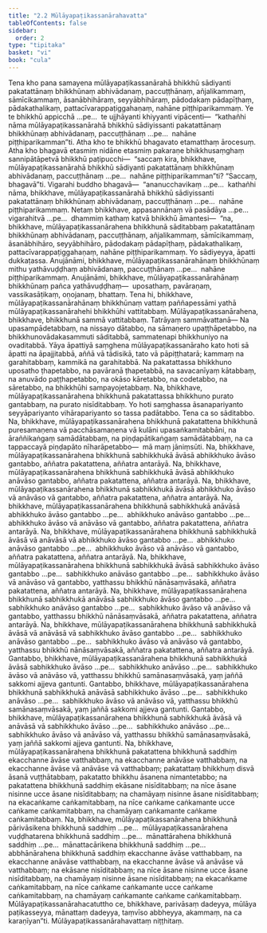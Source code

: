 ```yaml
---
title: "2.2 Mūlāyapaṭikassanārahavatta"
tableOfContents: false
sidebar:
  order: 2
type: "tipitaka"
basket: "vi"
book: "cula"
---
```



<DynamicBreadcrumb />

<Division number="86" book="cula" e="ch" v="4" p="88">

<Paragraph number="407" book="cula">
Tena kho pana samayena mūlāyapaṭikassanārahā bhikkhū sādiyanti pakatattānaṃ bhikkhūnaṃ abhivādanaṃ, paccuṭṭhānaṃ, añjalikammaṃ, sāmīcikammaṃ, āsanābhihāraṃ, seyyābhihāraṃ, pādodakaṃ pādapīṭhaṃ, pādakathalikaṃ, pattacīvarappaṭiggahaṇaṃ, nahāne piṭṭhiparikammaṃ. Ye te bhikkhū appicchā …pe…  te ujjhāyanti khiyyanti vipācenti—  “kathañhi nāma mūlāyapaṭikassanārahā bhikkhū sādiyissanti pakatattānaṃ bhikkhūnaṃ abhivādanaṃ, paccuṭṭhānaṃ …pe…  nahāne piṭṭhiparikamman”ti. Atha kho te bhikkhū bhagavato etamatthaṃ ārocesuṃ.
</Paragraph>

<Paragraph number="408" book="cula">
Atha kho bhagavā etasmiṃ nidāne etasmiṃ pakaraṇe bhikkhusaṃghaṃ sannipātāpetvā bhikkhū paṭipucchi—  “saccaṃ kira, bhikkhave, mūlāyapaṭikassanārahā bhikkhū sādiyanti pakatattānaṃ bhikkhūnaṃ abhivādanaṃ, paccuṭṭhānaṃ …pe…  nahāne piṭṭhiparikamman”ti? “Saccaṃ, bhagavā”ti. Vigarahi buddho bhagavā—  “ananucchavikaṃ …pe…  kathañhi nāma, bhikkhave, mūlāyapaṭikassanārahā bhikkhū sādiyissanti pakatattānaṃ bhikkhūnaṃ abhivādanaṃ, paccuṭṭhānaṃ …pe…  nahāne piṭṭhiparikammaṃ. Netaṃ bhikkhave, appasannānaṃ vā pasādāya …pe…  vigarahitvā …pe…  dhammiṃ kathaṃ katvā bhikkhū āmantesi—  “na, bhikkhave, mūlāyapaṭikassanārahena bhikkhunā sāditabbaṃ pakatattānaṃ bhikkhūnaṃ abhivādanaṃ, paccuṭṭhānaṃ, añjalikammaṃ, sāmīcikammaṃ, āsanābhihāro, seyyābhihāro, pādodakaṃ pādapīṭhaṃ, pādakathalikaṃ, pattacīvarappaṭiggahaṇaṃ, nahāne piṭṭhiparikammaṃ. Yo sādiyeyya, āpatti dukkaṭassa. Anujānāmi, bhikkhave, mūlāyapaṭikassanārahānaṃ bhikkhūnaṃ mithu yathāvuḍḍhaṃ abhivādanaṃ, paccuṭṭhānaṃ …pe…  nahāne piṭṭhiparikammaṃ. Anujānāmi, bhikkhave, mūlāyapaṭikassanārahānaṃ bhikkhūnaṃ pañca yathāvuḍḍhaṃ—  uposathaṃ, pavāraṇaṃ, vassikasāṭikaṃ, oṇojanaṃ, bhattaṃ. Tena hi, bhikkhave, mūlāyapaṭikassanārahānaṃ bhikkhūnaṃ vattaṃ paññapessāmi yathā mūlāyapaṭikassanārahehi bhikkhūhi vattitabbaṃ.
</Paragraph>

</Division>
<Division number="87" book="cula" e="ch" v="4" p="89">

<Paragraph number="409" book="cula">
Mūlāyapaṭikassanārahena, bhikkhave, bhikkhunā sammā vattitabbaṃ. Tatrāyaṃ sammāvattanā—
</Paragraph>

<Paragraph number="410" book="cula">
Na upasampādetabbaṃ, na nissayo dātabbo, na sāmaṇero upaṭṭhāpetabbo, na bhikkhunovādakasammuti sāditabbā, sammatenapi bhikkhuniyo na ovaditabbā. Yāya āpattiyā saṃghena mūlāyapaṭikassanāraho kato hoti sā āpatti na āpajjitabbā, aññā vā tādisikā, tato vā pāpiṭṭhatarā; kammaṃ na garahitabbaṃ, kammikā na garahitabbā. Na pakatattassa bhikkhuno uposatho ṭhapetabbo, na pavāraṇā ṭhapetabbā, na savacanīyaṃ kātabbaṃ, na anuvādo paṭṭhapetabbo, na okāso kāretabbo, na codetabbo, na sāretabbo, na bhikkhūhi sampayojetabbaṃ.
</Paragraph>

<Paragraph number="411" book="cula">
Na, bhikkhave, mūlāyapaṭikassanārahena bhikkhunā pakatattassa bhikkhuno purato gantabbaṃ, na purato nisīditabbaṃ. Yo hoti saṃghassa āsanapariyanto seyyāpariyanto vihārapariyanto so tassa padātabbo. Tena ca so sāditabbo.
</Paragraph>

<Paragraph number="412" book="cula">
Na, bhikkhave, mūlāyapaṭikassanārahena bhikkhunā pakatattena bhikkhunā puresamaṇena vā pacchāsamaṇena vā kulāni upasaṅkamitabbāni, na āraññikaṅgaṃ samādātabbaṃ, na piṇḍapātikaṅgaṃ samādātabbaṃ, na ca tappaccayā piṇḍapāto nīharāpetabbo—  mā maṃ jāniṃsūti.
</Paragraph>

<Paragraph number="413" book="cula">
Na, bhikkhave, mūlāyapaṭikassanārahena bhikkhunā sabhikkhukā āvāsā abhikkhuko āvāso gantabbo, aññatra pakatattena, aññatra antarāyā.
</Paragraph>

<Paragraph number="414" book="cula">
Na, bhikkhave, mūlāyapaṭikassanārahena bhikkhunā sabhikkhukā āvāsā abhikkhuko anāvāso gantabbo, aññatra pakatattena, aññatra antarāyā.
</Paragraph>

<Paragraph number="415" book="cula">
Na, bhikkhave, mūlāyapaṭikassanārahena bhikkhunā sabhikkhukā āvāsā abhikkhuko āvāso vā anāvāso vā gantabbo, aññatra pakatattena, aññatra antarāyā.
</Paragraph>

<Paragraph number="416" book="cula">
Na, bhikkhave, mūlāyapaṭikassanārahena bhikkhunā sabhikkhukā anāvāsā abhikkhuko āvāso gantabbo …pe…  abhikkhuko anāvāso gantabbo …pe…  abhikkhuko āvāso vā anāvāso vā gantabbo, aññatra pakatattena, aññatra antarāyā.
</Paragraph>

<Paragraph number="417" book="cula">
Na, bhikkhave, mūlāyapaṭikassanārahena bhikkhunā sabhikkhukā āvāsā vā anāvāsā vā abhikkhuko āvāso gantabbo …pe…  abhikkhuko anāvāso gantabbo …pe…  abhikkhuko āvāso vā anāvāso vā gantabbo, aññatra pakatattena, aññatra antarāyā.
</Paragraph>

<Paragraph number="418" book="cula">
Na, bhikkhave, mūlāyapaṭikassanārahena bhikkhunā sabhikkhukā āvāsā sabhikkhuko āvāso gantabbo …pe…  sabhikkhuko anāvāso gantabbo …pe…  sabhikkhuko āvāso vā anāvāso vā gantabbo, yatthassu bhikkhū nānāsaṃvāsakā, aññatra pakatattena, aññatra antarāyā.
</Paragraph>

<Paragraph number="419" book="cula">
Na, bhikkhave, mūlāyapaṭikassanārahena bhikkhunā sabhikkhukā anāvāsā sabhikkhuko āvāso gantabbo …pe…  sabhikkhuko anāvāso gantabbo …pe…  sabhikkhuko āvāso vā anāvāso vā gantabbo, yatthassu bhikkhū nānāsaṃvāsakā, aññatra pakatattena, aññatra antarāyā.
</Paragraph>

<Paragraph number="420" book="cula">
Na, bhikkhave, mūlāyapaṭikassanārahena bhikkhunā sabhikkhukā āvāsā vā anāvāsā vā sabhikkhuko āvāso gantabbo …pe…  sabhikkhuko anāvāso gantabbo …pe…  sabhikkhuko āvāso vā anāvāso vā gantabbo, yatthassu bhikkhū nānāsaṃvāsakā, aññatra pakatattena, aññatra antarāyā.
</Paragraph>

<Paragraph number="421" book="cula">
Gantabbo, bhikkhave, mūlāyapaṭikassanārahena bhikkhunā sabhikkhukā āvāsā sabhikkhuko āvāso …pe…  sabhikkhuko anāvāso …pe…  sabhikkhuko āvāso vā anāvāso vā, yatthassu bhikkhū samānasaṃvāsakā, yaṃ jaññā sakkomi ajjeva gantunti.
</Paragraph>

<Paragraph number="422" book="cula">
Gantabbo, bhikkhave, mūlāyapaṭikassanārahena bhikkhunā sabhikkhukā anāvāsā sabhikkhuko āvāso …pe…  sabhikkhuko anāvāso …pe…  sabhikkhuko āvāso vā anāvāso vā, yatthassu bhikkhū samānasaṃvāsakā, yaṃ jaññā sakkomi ajjeva gantunti.
</Paragraph>

<Paragraph number="423" book="cula">
Gantabbo, bhikkhave, mūlāyapaṭikassanārahena bhikkhunā sabhikkhukā āvāsā vā anāvāsā vā sabhikkhuko āvāso …pe…  sabhikkhuko anāvāso …pe…  sabhikkhuko āvāso vā anāvāso vā, yatthassu bhikkhū samānasaṃvāsakā, yaṃ jaññā sakkomi ajjeva gantunti.
</Paragraph>

<Paragraph number="424" book="cula">
Na, bhikkhave, mūlāyapaṭikassanārahena bhikkhunā pakatattena bhikkhunā saddhiṃ ekacchanne āvāse vatthabbaṃ, na ekacchanne anāvāse vatthabbaṃ, na ekacchanne āvāse vā anāvāse vā vatthabbaṃ; pakatattaṃ bhikkhuṃ disvā āsanā vuṭṭhātabbaṃ, pakatatto bhikkhu āsanena nimantetabbo; na pakatattena bhikkhunā saddhiṃ ekāsane nisīditabbaṃ; na nīce āsane nisinne ucce āsane nisīditabbaṃ; na chamāyaṃ nisinne āsane nisīditabbaṃ; na ekacaṅkame caṅkamitabbaṃ, na nīce caṅkame caṅkamante ucce caṅkame caṅkamitabbaṃ, na chamāyaṃ caṅkamante caṅkame caṅkamitabbaṃ.
</Paragraph>

<Paragraph number="425" book="cula">
Na, bhikkhave, mūlāyapaṭikassanārahena bhikkhunā pārivāsikena bhikkhunā saddhiṃ …pe…  mūlāyapaṭikassanārahena vuḍḍhatarena bhikkhunā saddhiṃ …pe…  mānattārahena bhikkhunā saddhiṃ …pe…  mānattacārikena bhikkhunā saddhiṃ …pe…  abbhānārahena bhikkhunā saddhiṃ ekacchanne āvāse vatthabbaṃ, na ekacchanne anāvāse vatthabbaṃ, na ekacchanne āvāse vā anāvāse vā vatthabbaṃ; na ekāsane nisīditabbaṃ; na nīce āsane nisinne ucce āsane nisīditabbaṃ, na chamāyaṃ nisinne āsane nisīditabbaṃ; na ekacaṅkame caṅkamitabbaṃ, na nīce caṅkame caṅkamante ucce caṅkame caṅkamitabbaṃ, na chamāyaṃ caṅkamante caṅkame caṅkamitabbaṃ.
</Paragraph>

<Paragraph number="426" book="cula">
Mūlāyapaṭikassanārahacatuttho ce, bhikkhave, parivāsaṃ dadeyya, mūlāya paṭikasseyya, mānattaṃ dadeyya, taṃvīso abbheyya, akammaṃ, na ca karaṇīyan”ti.

</Paragraph>
</Division>

<Paragraph number="427" type="center" book="cula">
Mūlāyapaṭikassanārahavattaṃ niṭṭhitaṃ.
</Paragraph>